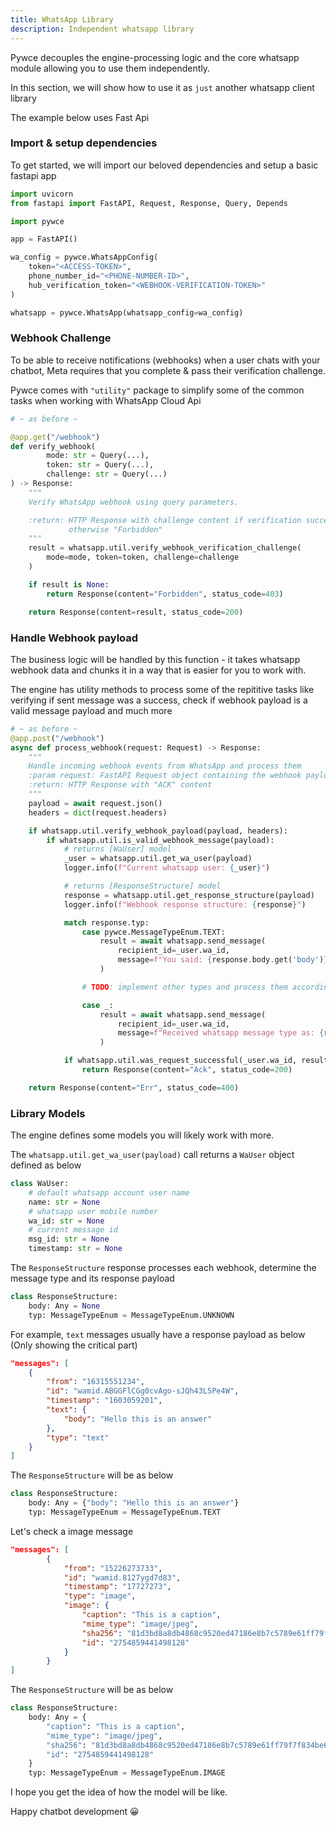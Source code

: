 ```yaml
---
title: WhatsApp Library
description: Independent whatsapp library
---
```


Pywce decouples the engine-processing logic and the core whatsapp module allowing you to use them independently.

In this section, we will show how to use it as `just` another whatsapp client library

<Info>The example below uses Fast Api</Info>

### Import & setup dependencies

To get started, we will import our beloved dependencies and setup a basic fastapi app

```python
import uvicorn
from fastapi import FastAPI, Request, Response, Query, Depends

import pywce

app = FastAPI()

wa_config = pywce.WhatsAppConfig(
    token="<ACCESS-TOKEN>",
    phone_number_id="<PHONE-NUMBER-ID>",
    hub_verification_token="<WEBHOOK-VERIFICATION-TOKEN>"
)

whatsapp = pywce.WhatsApp(whatsapp_config=wa_config)
```

### Webhook Challenge

To be able to receive notifications (webhooks) when a user chats with your chatbot, Meta requires that you complete & pass their verification challenge.

Pywce comes with `"utility"` package to simplify some of the common tasks when working with WhatsApp Cloud Api

```python
# ~ as before ~

@app.get("/webhook")
def verify_webhook(
        mode: str = Query(...),
        token: str = Query(...),
        challenge: str = Query(...)
) -> Response:
    """
    Verify WhatsApp webhook using query parameters.

    :return: HTTP Response with challenge content if verification succeeds, 
             otherwise "Forbidden"
    """
    result = whatsapp.util.verify_webhook_verification_challenge(
        mode=mode, token=token, challenge=challenge
    )

    if result is None:
        return Response(content="Forbidden", status_code=403)

    return Response(content=result, status_code=200)
```

### Handle Webhook payload

The business logic will be handled by this function - it takes whatsapp webhook data and chunks it in a way that is easier for you to work with.

The engine has utility methods to process some of the repititive tasks like verifying if sent message was a success,
check if webhook payload is a valid message payload and much more

```python
# ~ as before ~
@app.post("/webhook")
async def process_webhook(request: Request) -> Response:
    """
    Handle incoming webhook events from WhatsApp and process them
    :param request: FastAPI Request object containing the webhook payload
    :return: HTTP Response with "ACK" content
    """
    payload = await request.json()
    headers = dict(request.headers)

    if whatsapp.util.verify_webhook_payload(payload, headers):
        if whatsapp.util.is_valid_webhook_message(payload):
            # returns [WaUser] model
            _user = whatsapp.util.get_wa_user(payload)
            logger.info(f"Current whatsapp user: {_user}")

            # returns [ResponseStructure] model
            response = whatsapp.util.get_response_structure(payload)
            logger.info(f"Webhook response structure: {response}")

            match response.typ:
                case pywce.MessageTypeEnum.TEXT:
                    result = await whatsapp.send_message(
                        recipient_id=_user.wa_id,
                        message=f"You said: {response.body.get('body')}"
                    )

                # TODO: implement other types and process them accordingly

                case _:
                    result = await whatsapp.send_message(
                        recipient_id=_user.wa_id,
                        message=f"Received whatsapp message type as: {response.typ}"
                    )

            if whatsapp.util.was_request_successful(_user.wa_id, result):
                return Response(content="Ack", status_code=200)

    return Response(content="Err", status_code=400)
```

### Library Models

The engine defines some models you will likely work with more.

The `whatsapp.util.get_wa_user(payload)` call returns a `WaUser` object defined as below

```python
class WaUser:
    # default whatsapp account user name
    name: str = None
    # whatsapp user mobile number
    wa_id: str = None
    # current message id
    msg_id: str = None
    timestamp: str = None
```

The `ResponseStructure` response processes each webhook, determine the message type and its response payload

```python
class ResponseStructure:
    body: Any = None
    typ: MessageTypeEnum = MessageTypeEnum.UNKNOWN
```

For example, `text` messages usually have a response payload as below (Only showing the critical part)

```json
"messages": [
    {
        "from": "16315551234",
        "id": "wamid.ABGGFlCGg0cvAgo-sJQh43L5Pe4W",
        "timestamp": "1603059201",
        "text": {
            "body": "Hello this is an answer"
        },
        "type": "text"
    }
]
```

The `ResponseStructure` will be as below

```python
class ResponseStructure:
    body: Any = {"body": "Hello this is an answer"}
    typ: MessageTypeEnum = MessageTypeEnum.TEXT
```

Let's check a image message

```json
"messages": [
        {
            "from": "15226273733",
            "id": "wamid.8127ygd7d83",
            "timestamp": "17727273",
            "type": "image",
            "image": {
                "caption": "This is a caption",
                "mime_type": "image/jpeg",
                "sha256": "81d3bd8a8db4868c9520ed47186e8b7c5789e61ff79f7f834be6950b808a90d3",
                "id": "2754859441498128"
            }
        }
]
```

The `ResponseStructure` will be as below

```python
class ResponseStructure:
    body: Any = {
        "caption": "This is a caption",
        "mime_type": "image/jpeg",
        "sha256": "81d3bd8a8db4868c9520ed47186e8b7c5789e61ff79f7f834be6950b808a90d3",
        "id": "2754859441498128"
    }
    typ: MessageTypeEnum = MessageTypeEnum.IMAGE
```

I hope you get the idea of how the model will be like.

Happy chatbot development 😀
